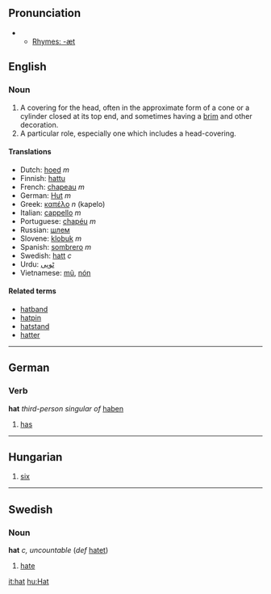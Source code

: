 ==Pronunciation==
**[[Rhymes:English:-æt|Rhymes: -æt]]

==English==
===Noun===
#A covering for the head, often in the approximate form of a cone or a cylinder closed at its top end, and sometimes having a [[brim]] and other decoration.
#A particular role, especially one which includes a head-covering.

====Translations====
*Dutch: [[hoed#Dutch|hoed]] ''m''
*Finnish: [[hattu]]
*French: [[chapeau]] ''m''
*German: [[Hut#German|Hut]] ''m''
*Greek: [[καπέλο]] ''n'' (kapelo)
*Italian: [[cappello]] ''m''
*Portuguese: [[chapéu]] ''m''
*Russian: [[шлем]]
*Slovene: [[klobuk]] ''m''
*Spanish: [[sombrero]] ''m''
*Swedish: [[hatt]] ''c''
*Urdu: [[ٹوپى]]
*Vietnamese: [[mũ]], [[nón]]

====Related terms====
*[[hatband]]
*[[hatpin]]
*[[hatstand]]
*[[hatter]]

----
==German==
===Verb===
'''hat''' ''third-person singular of'' [[haben]]

# [[has]]

----
==Hungarian==

#[[six]]

----
==Swedish==
===Noun===
'''hat''' ''c, uncountable'' (''def'' [[hatet]])

# [[hate]]

[[it:hat]]
[[hu:Hat]]